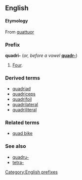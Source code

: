 ==English==
====Etymology====
From {{L.}} [[quattuor]]

===Prefix===
'''quadri-''' (''or, before a vowel'' '''[[quadr-]]''')
[[Category:English prefixes]]

#[[Four]].

===Derived terms===
*[[quadriad]]
*[[quadriceps]]
*[[quadrifoil]]
*[[quadrilateral]]
*[[quadriliteral]]

===Related terms===
*[[quad bike]]

===See also===
*[[quadru-]]
*[[tetra-]]